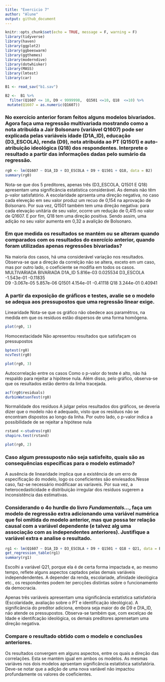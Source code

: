 ---
title: "Exercicio 7"
author: "Alune"
output: github_document
---

```{r setup, include=FALSE}
knitr::opts_chunk$set(echo = TRUE, message = F, warning = F)
library(tidyverse)
library(haven)
library(ggplot2)
library(ggbeeswarm)
library(ggthemes)
library(moderndive)
library(dotwhisker)
library(MASS)
library(lmtest)
library(car)

```

``` {r}

B1 <- read_sav("b1.sav")

B2 <-  B1 %>% 
  filter(Q1607 <= 10, D9 < 9999998,  Q1501 <=10, Q18  <=10) %>%
 mutate(Q1607 = as.numeric(Q1607))


```
### No exercício anterior foram feitos alguns modelos bivariados. Agora faça uma regressão multivariada mostrando como a nota atribuída a Jair Bolsonaro (variável Q1607) pode ser explicada pelas variáveis idade (D1A_ID), educação (D3_ESCOLA), renda (D9), nota atribuída ao PT (Q1501) e auto-atribuição ideológica (Q18) dos respondentes. Interprete o resultado a partir das informações dadas pelo sumário da regressão.

```{r}

rg0 <- lm(Q1607 ~ D1A_ID + D3_ESCOLA + D9 + Q1501 + Q18, data = B2)
summary(rg0)

```
Nota-se que dos 5 preditores, apenas três (D3_ESCOLA, Q1501 E Q18) apresentam uma significância estatística considerável. As demais não têm p-valor satisfatório. A escolaridade aprsenta uma direção negativa, no caso cada eleveção em seu valor produz um recuo de 0,154 na aprovação de Bolsonaro. Por sua vez, Q1501 também tem uma direção negativa: para cada elevação unitária de seu valor, ocorre um redução de 0,415 no valor de Q1607. E por fim, Q18 tem uma direção positiva. Sendo assim, uma adição no seu valor aumenta em 0,32 a avalição de Bolsonaro.

### Em que medida os resultados se mantém ou se alteram quando comparados com os resultados do exercício anterior, quando foram utilizadas apenas regressões bivariadas?

Na maioria dos casos, há uma considerável variação nos resultados. Observa-se que a direção da correlção não se altera, exceto em um caso, mas por outro lado, o coeficiente se modifia em todos os casos. 
            MULTIVARIADA   BIVARIADA 
 D1A_ID      5.816e-03      0.025534
 D3_ESCOLA  -1.543e-01     -0.11835  
 D9         -3.067e-05      5.857e-06
 Q1501       4.154e-01     -0.41118
 Q18         3.244e-01      0.40941

### A partir da exposição de gráficos e testes, avalie se o modelo se adequa aos pressupostos que uma regressão linear exige.

Linearidade
Nota-se que os gráfico não obedece aos paramêtros, na medida em que os resíduos estão dispersos de uma forma homôgena. 

``` {r}

plot(rg0, 1)

```
Homocestacidade 
Não apresentou resultados que satisfaçam os pressupostos 

``` {r} 
bptest(rg0)
ncvTest(rg0)

plot(rg0, 3)

```

Autocorrelação entre os casos 
Como o p-valor do teste é alto, não há respaldo para rejeitar a hipótese nula. Além disso, pelo gráfico, observa-se que os resultados estão dentro da linha tracejada.

``` {r}
acf(rg0$residuals)
durbinWatsonTest(rg0)

```

Normalidade dos resíduos
A julgar pelos resultados dos gráficos, se deveria dizer que o modelo não é adequado, visto que os resíduos não se encontram dispostos ao longo da linha. Por outro lado, o p-valor indica a possibilidade de se rejeitar a hipótese nula

```{r}
rstand <-studres(rg0)
shapiro.test(rstand)

plot(rg0, 2)
``` 



### Caso algum pressuposto não seja satisfeito, quais são as consequências específicas para o modelo estimado?


A ausência de linearidade implica que a existência de um erro de especificação do modelo, logo os coneficientes são enviesados.Nesse caso, faz-se necessário modificaar as varíaveis. Por sua vez, a heterocedasticidade e distribuição irregular dos resíduos sugerem a inconsistência das estimativas.  


### Considerando o 4o hurdle do livro *Fundamentals...*, faça um modelo de regressão extra adicionando uma variável **numérica** que foi omitida do modelo anterior, mas que possa ter relação causal com a variável dependente (e talvez alg uma associação com as independentes anteriores). Justifique a variável extra e analise o resultado. 

```{r}

 
rg1 <- lm(Q1607 ~ D1A_ID + D3_ESCOLA + D9 + Q1501 + Q18 + Q21, data = B2)
get_regression_table(rg1)
summary(rg1)
```

Escolhi a variável Q21, porque ela é de certa forma impactada e, ao mesmo tempo, reflete alguns aspectos captados pelas demais variáveis independendentes. A depender da renda, escolariade, afinidade ideológica etc., os respondentes podem ter percções distintas sobre o funcionamento da democracia.

Apenas três variáveis apresentam uma significância estatística satisfatória (Escolaridade, avaliação sobre o PT e identificação ideológica). A significância do preditor adiciona, embora seja maior do de D9 e D!A_ID, não atende os pressupostos. Observa-se também que, com excelçao de Idade e identifcação ideológica, os demais preditores aprensetam uma direção negativa. 

### Compare o resultado obtido com o modelo e conclusões anteriores.

Os resultados convergem em alguns aspectos, entre os quais a direção das correlações. Esta se mantém igual em ambos os modelos. As mesmas variáves nos dois modelos aprsentam significância estatística satisfatória. Deve-se notar que a adição de uma nova variável não impactou profundamente os valores de coeficientes.  

